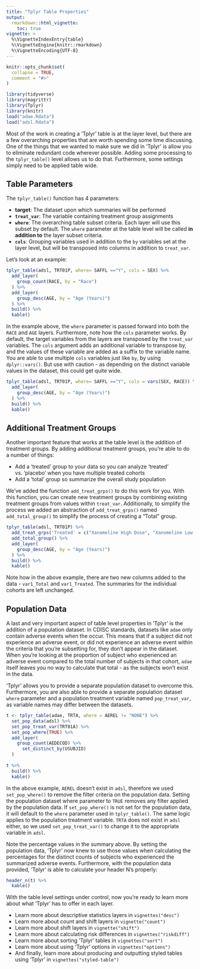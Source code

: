 ```yaml
---
title: "Tplyr Table Properties"
output: 
  rmarkdown::html_vignette:
    toc: true
vignette: >
  %\VignetteIndexEntry{table}
  %\VignetteEngine{knitr::rmarkdown}
  %\VignetteEncoding{UTF-8}
---
```


```r
knitr::opts_chunk$set(
  collapse = TRUE,
  comment = "#>"
)
```

```r
library(tidyverse)
library(magrittr)
library(Tplyr)
library(knitr)
load("adae.Rdata")
load("adsl.Rdata")
```

Most of the work in creating a 'Tplyr' table is at the layer level, but there are a few overarching properties that are worth spending some time discussing. One of the things that we wanted to make sure we did in 'Tplyr' is allow you to eliminate redundant code wherever possible. Adding some processing to the `tplyr_table()` level allows us to do that. Furthermore, some settings simply need to be applied table wide.

## Table Parameters

The `tplyr_table()` function has 4 parameters:

- **target**: The dataset upon which summaries will be performed
- **`treat_var`**: The variable containing treatment group assignments
- **`where`**: The overarching table subset criteria. Each layer will use this subset by default. The `where` parameter at the table level will be called **in addition to** the layer subset criteria.
- **`cols`**: Grouping variables used in addition to the `by` variables set at the layer level, but will be transposed into columns in addition to `treat_var`. 

Let's look at an example:

```r
tplyr_table(adsl, TRT01P, where= SAFFL =="Y", cols = SEX) %>% 
  add_layer(
    group_count(RACE, by = "Race")
  ) %>% 
  add_layer(
    group_desc(AGE, by = "Age (Years)")
  ) %>% 
  build() %>% 
  kable()
```

In the example above, the `where` parameter is passed forward into both the `RACE` and `AGE` layers. Furthermore, note how the `cols` parameter works. By default, the target variables from the layers are transposed by the `treat_var` variables. The `cols` argument adds an additional variable to transpose by, and the values of these variable are added as a suffix to the variable name. You are able to use multiple `cols` variables just like `by`, by using `dplyr::vars()`. But use with caution - as depending on the distinct variable values in the dataset, this could get quite wide.

```r
tplyr_table(adsl, TRT01P, where= SAFFL =="Y", cols = vars(SEX, RACE)) %>% 
  add_layer(
    group_desc(AGE, by = "Age (Years)")
  ) %>% 
  build() %>% 
  kable()
```

## Additional Treatment Groups

Another important feature that works at the table level is the addition of treatment groups. By adding additional treatment groups, you're able to do a number of things:

- Add a 'treated' group to your data so you can analyze 'treated' vs. 'placebo' when you have multiple treated cohorts
- Add a 'total' group so summarize the overall study population

We've added the function `add_treat_grps()` to do this work for you. With this function, you can create new treatment groups by combining existing treatment groups from values within `treat_var`. Additionally, to simplify the process we added an abstraction of `add_treat_grps()` named `add_total_group()` to simplify the process of creating a "Total" group.

```r
tplyr_table(adsl, TRT01P) %>%
  add_treat_grps('Treated' = c("Xanomeline High Dose", "Xanomeline Low Dose")) %>% 
  add_total_group() %>% 
  add_layer(
    group_desc(AGE, by = "Age (Years)")
  ) %>% 
  build() %>% 
  kable()
```

Note how in the above example, there are two new columns added to the data - `var1_Total` and `var1_Treated`. The summaries for the individual cohorts are left unchanged. 

## Population Data

A last and very important aspect of table level properties in 'Tplyr' is the addition of a population dataset. In CDISC standards, datasets like `adae` only contain adverse events when the occur. This means that if a subject did not experience an adverse event, or did not experience an adverse event within the criteria that you're subsetting for, they don't appear in the dataset. When you're looking at the proportion of subject who experienced an adverse event compared to the total number of subjects in that cohort, `adae` itself leaves you no way to calculate that total - as the subjects won't exist in the data.

'Tplyr' allows you to provide a separate population dataset to overcome this. Furthermore, you are also able to provide a separate population dataset `where` parameter and a population treatment variable named `pop_treat_var`, as variable names may differ between the datasets.

```r
t <- tplyr_table(adae, TRTA, where = AEREL != "NONE") %>% 
  set_pop_data(adsl) %>% 
  set_pop_treat_var(TRT01A) %>% 
  set_pop_where(TRUE) %>% 
  add_layer(
    group_count(AEDECOD) %>% 
      set_distinct_by(USUBJID)
  )
  
t %>% 
  build() %>% 
  kable()
```

In the above example, `AEREL` doesn’t exist in `adsl`, therefore we used `set_pop_where()` to remove the filter criteria on the population data.  Setting the population dataset where parameter to `TRUE` removes any filter applied by the population data.  If `set_pop_where()` is not set for the population data, it will default to the `where` parameter used in `tplyr_table()`. The same logic applies to the population treatment variable. `TRTA` does not exist in `adsl` either, so we used `set_pop_treat_var()` to change it to the appropriate variable in `adsl`. 

Note the percentage values in the summary above. By setting the population data, 'Tplyr' now knew to use those values when calculating the percentages for the distinct counts of subjects who experienced the summarized adverse events. Furthermore, with the population data provided, 'Tplyr' is able to calculate your header N's properly:

```r
header_n(t) %>% 
  kable()
```

With the table level settings under control, now you're ready to learn more about what 'Tplyr' has to offer in each layer. 

- Learn more about descriptive statistics layers in `vignettes("desc")`
- Learn more about count and shift layers in `vignette("count")`
- Learn more about shift layers in `vignette("shift")`
- Learn more about calculating risk differences in `vignettes("riskdiff")`
- Learn more about sorting 'Tplyr' tables in `vignettes("sort")`
- Learn more about using 'Tplyr' options in `vignettes("options")`
- And finally, learn more about producing and outputting styled tables using 'Tplyr' in `vignettes("styled-table")`
